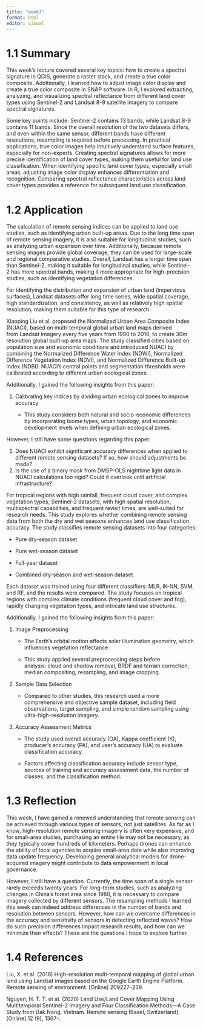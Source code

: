 ```yaml
---
title: "week7"
format: html
editor: visual
---
```


# 1.1 Summary

This week's lecture covered several key topics: how to create a spectral signature in QGIS, generate a raster stack, and create a true color composite. Additionally, I learned how to adjust image color display and create a true color composite in SNAP software. In R, I explored extracting, analyzing, and visualizing spectral reflectance from different land cover types using Sentinel-2 and Landsat 8-9 satellite imagery to compare spectral signatures.

Some key points include: Sentinel-2 contains 13 bands, while Landsat 8-9 contains 11 bands. Since the overall resolution of the two datasets differs, and even within the same sensor, different bands have different resolutions, resampling is required before processing. In practical applications, true color images help intuitively understand surface features, especially for non-experts. Creating spectral signatures allows for more precise identification of land cover types, making them useful for land use classification. When identifying specific land cover types, especially small areas, adjusting image color display enhances differentiation and recognition. Comparing spectral reflectance characteristics across land cover types provides a reference for subsequent land use classification.

# 1.2 Application

The calculation of remote sensing indices can be applied to land use studies, such as identifying urban built-up areas. Due to the long time span of remote sensing imagery, it is also suitable for longitudinal studies, such as analyzing urban expansion over time. Additionally, because remote sensing images provide global coverage, they can be used for large-scale and regional comparative studies. Overall, Landsat has a longer time span than Sentinel-2, making it suitable for longitudinal studies, while Sentinel-2 has more spectral bands, making it more appropriate for high-precision studies, such as identifying vegetation differences.

For identifying the distribution and expansion of urban land (impervious surfaces), Landsat datasets offer long time series, wide spatial coverage, high standardization, and consistency, as well as relatively high spatial resolution, making them suitable for this type of research.

Xiaoping Liu et al. proposed the Normalized Urban Area Composite Index (NUACI), based on multi-temporal global urban land maps derived from Landsat imagery every five years from 1990 to 2010, to create 30m resolution global built-up area maps. The study classified cities based on population size and economic conditions and introduced NUACI by combining the Normalized Difference Water Index (NDWI), Normalized Difference Vegetation Index (NDVI), and Normalized Difference Built-up Index (NDBI). NUACI’s central points and segmentation thresholds were calibrated according to different urban ecological zones.

Additionally, I gained the following insights from this paper:

1.  Calibrating key indices by dividing urban ecological zones to improve accuracy

    -   This study considers both natural and socio-economic differences by incorporating biome types, urban topology, and economic development levels when defining urban ecological zones.

However, I still have some questions regarding this paper:

1.  Does NUACI exhibit significant accuracy differences when applied to different remote sensing datasets? If so, how should adjustments be made?
2.  Is the use of a binary mask from DMSP-OLS nighttime light data in NUACI calculations too rigid? Could it overlook unlit artificial infrastructure?

For tropical regions with high rainfall, frequent cloud cover, and complex vegetation types, Sentinel-2 datasets, with high spatial resolution, multispectral capabilities, and frequent revisit times, are well-suited for research needs. This study explores whether combining remote sensing data from both the dry and wet seasons enhances land use classification accuracy. The study classifies remote sensing datasets into four categories:

-   Pure dry-season dataset

-   Pure wet-season dataset

-   Full-year dataset

-   Combined dry-season and wet-season dataset

Each dataset was trained using four different classifiers: MLR, IK-NN, SVM, and RF, and the results were compared. The study focuses on tropical regions with complex climate conditions (frequent cloud cover and fog), rapidly changing vegetation types, and intricate land use structures.

Additionally, I gained the following insights from this paper:

1.  Image Preprocessing

    -   The Earth’s orbital motion affects solar illumination geometry, which influences vegetation reflectance.

    -   This study applied several preprocessing steps before analysis: cloud and shadow removal, BRDF and terrain correction, median compositing, resampling, and image cropping.

2.  Sample Data Selection

    -   Compared to other studies, this research used a more comprehensive and objective sample dataset, including field observations, target sampling, and simple random sampling using ultra-high-resolution imagery.

3.  Accuracy Assessment Metrics

    -   The study used overall accuracy (OA), Kappa coefficient (K), producer’s accuracy (PA), and user’s accuracy (UA) to evaluate classification accuracy.

    -   Factors affecting classification accuracy include sensor type, sources of training and accuracy assessment data, the number of classes, and the classification method.

# 1.3 Reflection

This week, I have gained a renewed understanding that remote sensing can be achieved through various types of sensors, not just satellites. As far as I know, high-resolution remote sensing imagery is often very expensive, and for small-area studies, purchasing an entire tile may not be necessary, as they typically cover hundreds of kilometers. Perhaps drones can enhance the ability of local agencies to acquire small-area data while also improving data update frequency. Developing general analytical models for drone-acquired imagery might contribute to data empowerment in local governance.

However, I still have a question. Currently, the time span of a single sensor rarely exceeds twenty years. For long-term studies, such as analyzing changes in China’s forest area since 1980, it is necessary to compare imagery collected by different sensors. The resampling methods I learned this week can indeed address differences in the number of bands and resolution between sensors. However, how can we overcome differences in the accuracy and sensitivity of sensors in detecting reflected waves? How do such precision differences impact research results, and how can we minimize their effects? These are the questions I hope to explore further.

# 1.4 References

Liu, X. et al. (2018) High-resolution multi-temporal mapping of global urban land using Landsat images based on the Google Earth Engine Platform. Remote sensing of environment. \[Online\] 209227–239.

Nguyen, H. T. T. et al. (2020) Land Use/Land Cover Mapping Using Multitemporal Sentinel-2 Imagery and Four Classification Methods—A Case Study from Dak Nong, Vietnam. Remote sensing (Basel, Switzerland). \[Online\] 12 (9), 1367-.
